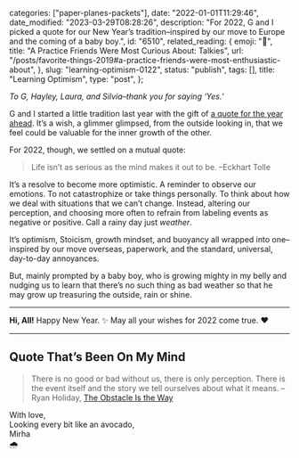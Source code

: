 
  categories: ["paper-planes-packets"],
  date: "2022-01-01T11:29:46",
  date_modified: "2023-03-29T08:28:26",
  description:
    "For 2022, G and I picked a quote for our New Year’s tradition–inspired by our move to Europe and the coming of a baby boy.",
  id: "6510",
  related_reading: {
    emoji: "💭",
    title: "A Practice Friends Were Most Curious About: Talkies",
    url: "/posts/favorite-things-2019#a-practice-friends-were-most-enthusiastic-about",
  },
  slug: "learning-optimism-0122",
  status: "publish",
  tags: [],
  title: "Learning Optimism",
  type: "post",
};


_To G, Hayley, Laura, and Silvia–thank you for saying ‘Yes.’_

G and I started a little tradition last year with the gift of [a quote for the year ahead](/posts/favorite-things-2021#quote-i-started-2021-with). It’s a wish, a glimmer glimpsed, from the outside looking in, that we feel could be valuable for the inner growth of the other.

For 2022, though, we settled on a mutual quote:

> Life isn’t as serious as the mind makes it out to be. –Eckhart Tolle

It’s a resolve to become more optimistic. A reminder to observe our emotions. To not catastrophize or take things personally. To think about how we deal with situations that we can’t change. Instead, altering our perception, and choosing more often to refrain from labeling events as negative or positive. Call a rainy day just *weather*.

It’s optimism, Stoicism, growth mindset, and buoyancy all wrapped into one–inspired by our move overseas, paperwork, and the standard, universal, day-to-day annoyances.

But, mainly prompted by a baby boy, who is growing mighty in my belly and nudging us to learn that there’s no such thing as bad weather so that he may grow up treasuring the outside, rain or shine.

---

**Hi, All!** Happy New Year. ✨ May all your wishes for 2022 come true. ❤️

---

## Quote That’s Been On My Mind

> There is no good or bad without us, there is only perception. There is the event itself and the story we tell ourselves about what it means. –Ryan Holiday, [The Obstacle Is the Way](/read-100-books#43-the-obstacle-is-the-way)

With love,\
Looking every bit like an avocado,\
Mirha\
🌧
